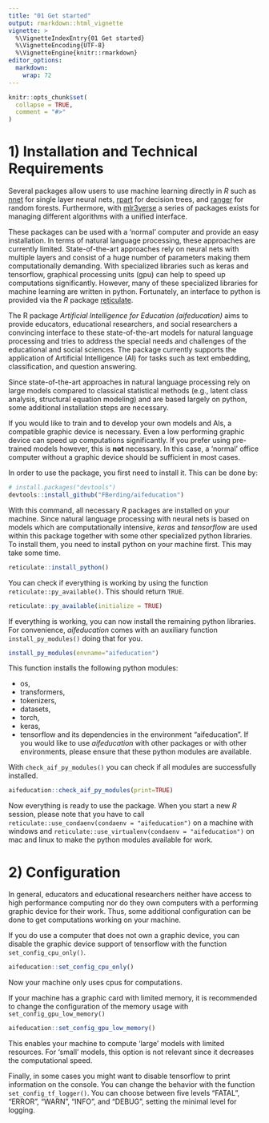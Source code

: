 ```yaml
---
title: "01 Get started"
output: rmarkdown::html_vignette
vignette: >
  %\VignetteIndexEntry{01 Get started}
  %\VignetteEncoding{UTF-8}
  %\VignetteEngine{knitr::rmarkdown}
editor_options: 
  markdown: 
    wrap: 72
---
```


```r
knitr::opts_chunk$set(
  collapse = TRUE,
  comment = "#>"
)
```

# 1) Installation and Technical Requirements

Several packages allow users to use machine learning directly in *R*
such as [nnet](https://cran.r-project.org/package=nnet) for single layer
neural nets, [rpart](https://CRAN.R-project.org/package=rpart) for
decision trees, and [ranger](https://CRAN.R-project.org/package=ranger)
for random forests. Furthermore, with
[mlr3verse](https://CRAN.R-project.org/package=mlr3verse) a series of
packages exists for managing different algorithms with a unified
interface.

These packages can be used with a 'normal' computer and provide an easy
installation. In terms of natural language processing, these approaches
are currently limited. State-of-the-art approaches rely on neural nets
with multiple layers and consist of a huge number of parameters making
them computationally demanding. With specialized libraries such as keras
and tensorflow, graphical processing units (gpu) can help to speed up
computations significantly. However, many of these specialized libraries
for machine learning are written in python. Fortunately, an interface to
python is provided via the *R* package
[reticulate](https://cran.r-project.org/package=reticulate).

The R package *Artificial Intelligence for Education (aifeducation)*
aims to provide educators, educational researchers, and social
researchers a convincing interface to these state-of-the-art models for
natural language processing and tries to address the special needs and
challenges of the educational and social sciences. The package currently
supports the application of Artificial Intelligence (AI) for tasks such
as text embedding, classification, and question answering.

Since state-of-the-art approaches in natural language processing rely on
large models compared to classical statistical methods (e.g., latent
class analysis, structural equation modeling) and are based largely on
python, some additional installation steps are necessary.

If you would like to train and to develop your own models and AIs, a
compatible graphic device is necessary. Even a low performing graphic
device can speed up computations significantly. If you prefer using
pre-trained models however, this is **not** necessary. In this case, a
'normal' office computer without a graphic device should be sufficient
in most cases.

In order to use the package, you first need to install it. This can be
done by:

```r
# install.packages("devtools")
devtools::install_github("FBerding/aifeducation")
```

With this command, all necessary *R* packages are installed on your
machine. Since natural language processing with neural nets is based on
models which are computationally intensive, *keras* and *tensorflow* are
used within this package together with some other specialized python
libraries. To install them, you need to install python on your machine
first. This may take some time.

```r
reticulate::install_python()
```

You can check if everything is working by using the function
`reticulate::py_available()`. This should return `TRUE`.

```r
reticulate::py_available(initialize = TRUE)
```

If everything is working, you can now install the remaining python
libraries. For convenience, *aifeducation* comes with an auxiliary
function `install_py_modules()` doing that for you.

```r
install_py_modules(envname="aifeducation")
```

This function installs the following python modules:

-   os,
-   transformers,
-   tokenizers,
-   datasets,
-   torch,
-   keras,
-   tensorflow and its dependencies in the environment "aifeducation".
    If you would like to use *aifeducation* with other packages or with
    other environments, please ensure that these python modules are
    available.

With `check_aif_py_modules()` you can check if all modules are
successfully installed.

```r
aifeducation::check_aif_py_modules(print=TRUE)
```

Now everything is ready to use the package. When you start a new *R*
session, please note that you have to call
`reticulate::use_condaenv(condaenv = "aifeducation")` on a machine with
windows and `reticulate::use_virtualenv(condaenv = "aifeducation")` on
mac and linux to make the python modules available for work.

# 2) Configuration

In general, educators and educational researchers neither have access to
high performance computing nor do they own computers with a performing
graphic device for their work. Thus, some additional configuration can
be done to get computations working on your machine.

If you do use a computer that does not own a graphic device, you can
disable the graphic device support of tensorflow with the function
`set_config_cpu_only()`.

```r
aifeducation::set_config_cpu_only()
```

Now your machine only uses cpus for computations.

If your machine has a graphic card with limited memory, it is
recommended to change the configuration of the memory usage with
`set_config_gpu_low_memory()`

```r
aifeducation::set_config_gpu_low_memory()
```

This enables your machine to compute 'large' models with limited
resources. For 'small' models, this option is not relevant since it
decreases the computational speed.

Finally, in some cases you might want to disable tensorflow to print
information on the console. You can change the behavior with the
function `set_config_tf_logger()`. You can choose between five levels
"FATAL", "ERROR", "WARN", "INFO", and "DEBUG", setting the minimal level
for logging.
